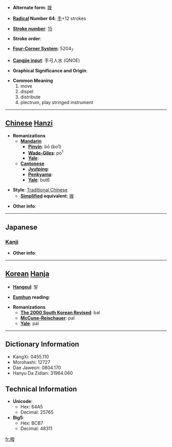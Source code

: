 * '''Alternate form''': [[拨]]

* '''[[Wiktionary:Chinese radical index| Radical]] Number 64''': [[Wiktionary:Chinese radical index 手|手]]+12 strokes

* '''[[Wiktionary:Chinese total strokes index|Stroke number]]''': [[Wiktionary:Chinese total strokes index 15|15]]

* '''Stroke order''': 

* '''[[Wiktionary:Chinese four corner index|Four-Corner System]]''': 5204<sub>7</sub>

* '''[[Wiktionary:Chinese Cangjie index|Cangjie input]]''': 手弓人水 (QNOE)

* '''Graphical Significance and Origin''': 

* '''Common Meaning'''
*#move
*# dispel
*# distribute
*# plectrum, play stringed instrument


----

== [[Chinese]] [[Hanzi]] ==

* '''Romanizations'''
** '''[[Mandarin]]'''
*** '''[[Pinyin]]''': bō (bo1)
*** '''[[Wade-Giles]]''': po<sup>1</sup>
*** '''[[Yale]]''': 
** '''[[Cantonese]]'''
*** '''[[Jyutping]]''':
*** '''[[Penkyamp]]''': 
*** '''[[Yale]]''': but6

* '''Style''': [[Traditional Chinese]] 
** '''[[Simplified Chinese|Simplified]] equivalent''': [[拨]]

* '''Other info''': 

----

==Japanese==
===[[Kanji]]===
{{kanji|on readings=[[はつ]] (hatsu), [[ばち]] (bachi)
|kun readings=[[はねる]] (haneru), [[おさめる]] (osameru)
}}

* '''Other info''':  

----

== [[Korean]] [[Hanja]] ==

* '''[[Hangeul]]''': 발

* '''[[Eumhun]] reading''': 

* '''Romanizations'''
** '''[[The 2000 South Korean Revised Romanization|The 2000 South Korean Revised]]''': bal
** '''[[McCune-Reischauer]]''': pal
** '''[[Yale]]''': pal

----

== Dictionary Information ==

* KangXi: 0455.110
* Morohashi: 12727
* Dae Jaweon: 0804.170
* Hanyu Da Zidian: 31964.060

== Technical Information ==

* '''Unicode''':
** Hex: 64A5
** Decimal: 25765
* '''Big5''':
** Hex: BCB7
** Decimal: 48311

[[fr:撥]]